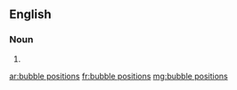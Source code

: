 ==English==

===Noun===
{{head|en|head=[[bubble]] [[position]]s}}

# {{plural of|bubble position}}

[[ar:bubble positions]]
[[fr:bubble positions]]
[[mg:bubble positions]]